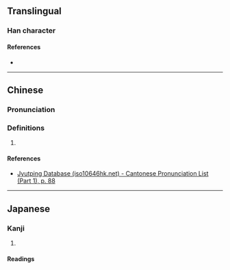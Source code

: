 {{character info/new}}
==Translingual==

===Han character===
{{Han char|rn=32|rad=土|as=10|sn=13|four=|canj=GTCT|ids=⿰土益}}

====References====
* {{Han ref|kx=0236.341|dkj=05380|dj=0474.260|hdz=10473.070|uh=5867|ud=22631}}

----

==Chinese==
{{zh-forms}}

===Pronunciation===
{{zh-pron
|m=ài
|c=aai3,ngaai3
|cat=
}}

===Definitions===
{{zh-hanzi}}

# {{rfdef|zh}}

====References====
* [http://www.iso10646hk.net/jp/document/download.jsp Jyutping Database (iso10646hk.net) - Cantonese Pronunciation List (Part 1), p. 88]

----

==Japanese==

===Kanji===
{{ja-kanji|grade=|rs=土10}}

# {{rfdef|ja|sort=土10}}

====Readings====
{{ja-readings|on=[[あい]] (ai), [[え]] (e)|kun=[[けわしい]] (kewashii)}}